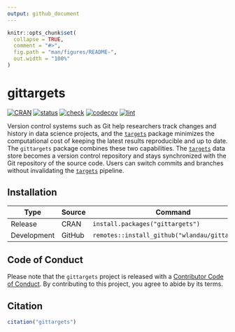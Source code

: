 ```yaml
---
output: github_document
---
```


```r
knitr::opts_chunk$set(
  collapse = TRUE,
  comment = "#>",
  fig.path = "man/figures/README-",
  out.width = "100%"
)
```

# gittargets

[![CRAN](https://www.r-pkg.org/badges/version/gittargets)](https://CRAN.R-project.org/package=gittargets)
[![status](https://www.repostatus.org/badges/latest/active.svg)](https://www.repostatus.org/#active)
[![check](https://github.com/wlandau/gittargets/workflows/check/badge.svg)](https://github.com/wlandau/gittargets/actions?query=workflow%3Acheck)
[![codecov](https://codecov.io/gh/wlandau/gittargets/branch/main/graph/badge.svg?token=3T5DlLwUVl)](https://codecov.io/gh/wlandau/gittargets)
[![lint](https://github.com/wlandau/gittargets/workflows/lint/badge.svg)](https://github.com/wlandau/gittargets/actions?query=workflow%3Alint)

Version control systems such as Git help researchers track changes and history in data science projects, and the [`targets`](https://docs.ropensci.org/targets/) package minimizes the computational cost of keeping the latest results reproducible and up to date. The `gittargets` package combines these two capabilities. The [`targets`](https://docs.ropensci.org/targets/) data store becomes a version control repository and stays synchronized with the Git repository of the source code. Users can switch commits and branches without invalidating the [`targets`](https://docs.ropensci.org/targets/) pipeline.

## Installation

Type | Source | Command
---|---|---
Release | CRAN | `install.packages("gittargets")`
Development | GitHub | `remotes::install_github("wlandau/gittargets")`

## Code of Conduct

Please note that the `gittargets` project is released with a [Contributor Code of Conduct](https://contributor-covenant.org/version/2/0/CODE_OF_CONDUCT.html). By contributing to this project, you agree to abide by its terms.

## Citation

```r
citation("gittargets")
```
